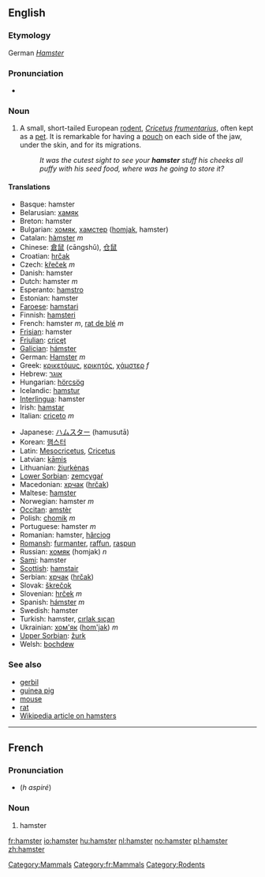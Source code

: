 {{see|hámster|hàmster|ħamster}}
==English==

===Etymology===
German ''[[Hamster]]''

===Pronunciation===
*{{IPA|/'hæmstəɽ/}}

===Noun===
{{en-noun-reg}}
# {{cattag|zoology}} A small, short-tailed European [[rodent]], ''[[Cricetus]] [[frumentarius]]'', often kept as a [[pet]]. It is remarkable for having a [[pouch]] on each side of the jaw, under the skin, and for its migrations.
#:''It was the cutest sight to see your '''hamster''' stuff his cheeks all puffy with his seed food, where was he going to store it?''

====Translations====
{{top}}
*Basque: hamster
*Belarusian: [[хамяк]]
*Breton: hamster
*Bulgarian: [[хомяк]], [[хамстер]] ([[homjak]], hamster)
*Catalan: [[hàmster]] ''m''
*Chinese: [[倉鼠]] (cāngshǔ), [[仓鼠]]
*Croatian: [[hrčak]]
*Czech: [[křeček]] ''m''
*Danish: hamster
*Dutch: hamster ''m''
*Esperanto: [[hamstro]]
*Estonian: hamster
*[[Faroese]]: [[hamstari]]
*Finnish: [[hamsteri]]
*French: hamster ''m'', [[rat de blé]] ''m''
*[[Frisian]]: hamster
*[[Friulian]]: [[cricęt]]
*[[Galician]]: [[hámster]]
*German: [[Hamster]] ''m''
*Greek: [[κρικετόμυς]], [[κρικητός]], [[χάμστερ]] ''f''
*Hebrew: [[אוגר]]
*Hungarian: [[hörcsög]]
*Icelandic: [[hamstur]]
*[[Interlingua]]: hamster
*Irish: [[hamstar]]
*Italian: [[criceto]] ''m''
{{mid}}
*Japanese: [[ハムスター]] (hamusutā)
*Korean: [[햄스터]]
*Latin: [[Mesocricetus]], [[Cricetus]]<!-- move if these are scientific names only -->
*Latvian: [[kāmis]]
*Lithuanian: [[žiurkėnas]]
*[[Lower Sorbian]]: [[zemcygaŕ]]
*Macedonian: [[хрчак]] ([[hrčak]])
*Maltese: [[ħamster]]
*Norwegian: hamster ''m''
*[[Occitan]]: [[amstèr]]
*Polish: [[chomik]] ''m''
*Portuguese: hamster ''m''
*Romanian: hamster, [[hârciog]]
*[[Romansh]]: [[furmanter]], [[raffun]], [[raspun]]
*Russian: [[хомяк]] (homjak) ''n''
*[[Sami]]: hamster
*[[Scottish]]: [[hamstair]]
*Serbian: [[хрчак]] ([[hrčak]])
*Slovak: [[škrečok]]
*Slovenian: [[hrček]] ''m''
*Spanish: [[hámster]] ''m''
*Swedish: hamster
*Turkish: hamster, [[cırlak sıçan]]
*Ukrainian: [[хом'як]] ([[hom'jak]]) ''m''
*[[Upper Sorbian]]: [[žurk]]
*Welsh: [[bochdew]]
{{bottom}}

===See also===
*[[gerbil]]
*[[guinea pig]]
*[[mouse]]
*[[rat]]
*[[w:Hamster|Wikipedia article on hamsters]]

[[Category:Mammals]]

----

==French==
[[Category:fr:Mammals]]
===Pronunciation===
*{{SAMPA|/amstER/}} (''h aspiré'')

===Noun===
{{fr-noun-reg|m}}

# hamster

[[Category:Rodents]]

[[fr:hamster]]
[[io:hamster]]
[[hu:hamster]]
[[nl:hamster]]
[[no:hamster]]
[[pl:hamster]]
[[zh:hamster]]